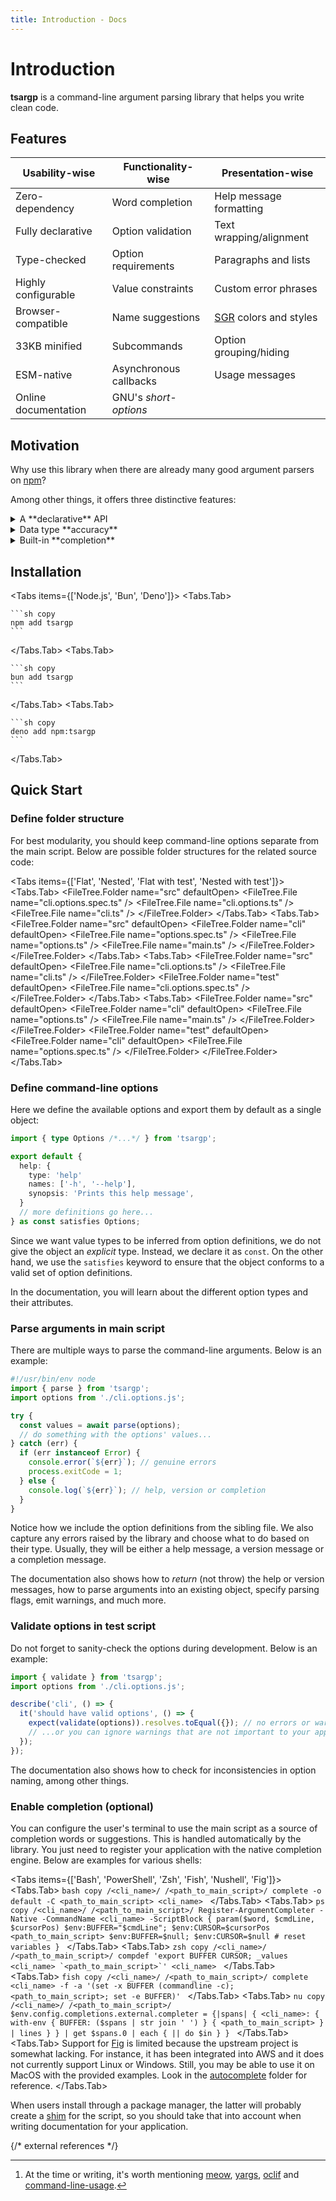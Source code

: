 ```yaml
---
title: Introduction - Docs
---
```



# Introduction

**tsargp** is a command-line argument parsing library that helps you write clean code.

## Features

| Usability-wise       | Functionality-wise     | Presentation-wise       |
| -------------------- | ---------------------- | ----------------------- |
| Zero-dependency      | Word completion        | Help message formatting |
| Fully declarative    | Option validation      | Text wrapping/alignment |
| Type-checked         | Option requirements    | Paragraphs and lists    |
| Highly configurable  | Value constraints      | Custom error phrases    |
| Browser-compatible   | Name suggestions       | [SGR] colors and styles |
| 33KB minified        | Subcommands            | Option grouping/hiding  |
| ESM-native           | Asynchronous callbacks | Usage messages          |
| Online documentation | GNU's _short-options_  |                         |

## Motivation

Why use this library when there are already many good argument parsers on [npm]?

Among other things, it offers three distinctive features:

<details>
  <summary>A **declarative** API</summary>
  
Few libraries that we know of support this[^1]. Most others have either an imperative or a fluent interface, whereas **tsargp** provides a way to declare all of your command-line options in a single `object`.

</details>

<details>
  <summary>Data type **accuracy**</summary>
  
By relying on [TypeScript], it guarantees that the values resulting from argument parsing reflect the attributes specified in the option definitions. In particular, an option value will be a union literal if you declare a parameter mapping in its definition. Even JSDoc comments are preserved in [IntelliSense]!

</details>

<details>
  <summary>Built-in **completion**</summary>
  
The parser can emit a list of words or even fully featured suggestion objects for the purpose of [tab-completion], which is performed by the native completion engine (if one is available). The only configuration required is to register the final executable in the end-user's terminal.

</details>

## Installation

<Tabs items={['Node.js', 'Bun', 'Deno']}>
  <Tabs.Tab>

    ```sh copy
    npm add tsargp
    ```

  </Tabs.Tab>
  <Tabs.Tab>

    ```sh copy
    bun add tsargp
    ```

  </Tabs.Tab>
  <Tabs.Tab>

    ```sh copy
    deno add npm:tsargp
    ```

  </Tabs.Tab>
</Tabs>

## Quick Start

<Steps>

### Define folder structure

For best modularity, you should keep command-line options separate from the main script. Below are possible folder structures for the related source code:

<Tabs items={['Flat', 'Nested', 'Flat with test', 'Nested with test']}>
  <Tabs.Tab>
    <FileTree>
      <FileTree.Folder name="src" defaultOpen>
        <FileTree.File name="cli.options.spec.ts" />
        <FileTree.File name="cli.options.ts" />
        <FileTree.File name="cli.ts" />
      </FileTree.Folder>
    </FileTree>
  </Tabs.Tab>
  <Tabs.Tab>
    <FileTree>
      <FileTree.Folder name="src" defaultOpen>
        <FileTree.Folder name="cli" defaultOpen>
          <FileTree.File name="options.spec.ts" />
          <FileTree.File name="options.ts" />
          <FileTree.File name="main.ts" />
        </FileTree.Folder>
      </FileTree.Folder>
    </FileTree>
  </Tabs.Tab>
  <Tabs.Tab>
    <FileTree>
      <FileTree.Folder name="src" defaultOpen>
        <FileTree.File name="cli.options.ts" />
        <FileTree.File name="cli.ts" />
      </FileTree.Folder>
      <FileTree.Folder name="test" defaultOpen>
        <FileTree.File name="cli.options.spec.ts" />
      </FileTree.Folder>
    </FileTree>
  </Tabs.Tab>
  <Tabs.Tab>
    <FileTree>
      <FileTree.Folder name="src" defaultOpen>
        <FileTree.Folder name="cli" defaultOpen>
          <FileTree.File name="options.ts" />
          <FileTree.File name="main.ts" />
        </FileTree.Folder>
      </FileTree.Folder>
      <FileTree.Folder name="test" defaultOpen>
        <FileTree.Folder name="cli" defaultOpen>
          <FileTree.File name="options.spec.ts" />
        </FileTree.Folder>
      </FileTree.Folder>
    </FileTree>
  </Tabs.Tab>
</Tabs>

### Define command-line options

Here we define the available options and export them by default as a single object:

```ts copy filename="cli.options.ts" {10}
import { type Options /*...*/ } from 'tsargp';

export default {
  help: {
    type: 'help'
    names: ['-h', '--help'],
    synopsis: 'Prints this help message',
  }
  // more definitions go here...
} as const satisfies Options;
```

Since we want value types to be inferred from option definitions, we do not give the object an _explicit_ type. Instead, we declare it as `const`. On the other hand, we use the `satisfies` keyword to ensure that the object conforms to a valid set of option definitions.

In the documentation, you will learn about the different option types and their attributes.

### Parse arguments in main script

There are multiple ways to parse the command-line arguments. Below is an example:

```ts copy filename="cli.ts" {3,13}
#!/usr/bin/env node
import { parse } from 'tsargp';
import options from './cli.options.js';

try {
  const values = await parse(options);
  // do something with the options' values...
} catch (err) {
  if (err instanceof Error) {
    console.error(`${err}`); // genuine errors
    process.exitCode = 1;
  } else {
    console.log(`${err}`); // help, version or completion
  }
}
```

Notice how we include the option definitions from the sibling file. We also capture any errors raised by the library and choose what to do based on their type. Usually, they will be either a help message, a version message or a completion message.

The documentation also shows how to _return_ (not throw) the help or version messages, how to parse arguments into an existing object, specify parsing flags, emit warnings, and much more.

### Validate options in test script

Do not forget to sanity-check the options during development. Below is an example:

```ts copy filename="cli.options.spec.ts" {2}
import { validate } from 'tsargp';
import options from './cli.options.js';

describe('cli', () => {
  it('should have valid options', () => {
    expect(validate(options)).resolves.toEqual({}); // no errors or warnings
    // ...or you can ignore warnings that are not important to your application
  });
});
```

The documentation also shows how to check for inconsistencies in option naming, among other things.

### Enable completion (optional)

You can configure the user's terminal to use the main script as a source of completion words or suggestions. This is handled automatically by the library. You just need to register your application with the native completion engine. Below are examples for various shells:

<Tabs items={['Bash', 'PowerShell', 'Zsh', 'Fish', 'Nushell', 'Fig']}>
  <Tabs.Tab>
    ```bash copy /<cli_name>/ /<path_to_main_script>/
    complete -o default -C <path_to_main_script> <cli_name>
    ```
  </Tabs.Tab>
  <Tabs.Tab>
    ```ps copy /<cli_name>/ /<path_to_main_script>/
    Register-ArgumentCompleter -Native -CommandName <cli_name> -ScriptBlock {
      param($word, $cmdLine, $cursorPos)
        $env:BUFFER="$cmdLine"; $env:CURSOR=$cursorPos
        <path_to_main_script>
        $env:BUFFER=$null; $env:CURSOR=$null # reset variables
    }
    ```
  </Tabs.Tab>
  <Tabs.Tab>
    ```zsh copy /<cli_name>/ /<path_to_main_script>/
    compdef 'export BUFFER CURSOR; _values <cli_name> `<path_to_main_script>`' <cli_name>
    ```
  </Tabs.Tab>
  <Tabs.Tab>
    ```fish copy /<cli_name>/ /<path_to_main_script>/
    complete <cli_name> -f -a '(set -x BUFFER (commandline -c); <path_to_main_script>; set -e BUFFER)'
    ```
  </Tabs.Tab>
  <Tabs.Tab>
    ```nu copy /<cli_name>/ /<path_to_main_script>/
    $env.config.completions.external.completer = {|spans|
      {
        <cli_name>: {
          with-env { BUFFER: ($spans | str join ' ') } { <path_to_main_script> } | lines
        }
      } | get $spans.0 | each { || do $in }
    }
    ```
  </Tabs.Tab>
  <Tabs.Tab>
    Support for [Fig] is limited because the upstream project is somewhat lacking. For instance, it has been integrated into AWS and it does not currently support Linux or Windows. Still, you may be able to use it on MacOS with the provided examples. Look in the [autocomplete] folder for reference.
  </Tabs.Tab>
</Tabs>

When users install through a package manager, the latter will probably create a [shim] for the script, so you should take that into account when writing documentation for your application.

</Steps>

{/* external references */}

[^1]: At the time or writing, it's worth mentioning [meow], [yargs], [oclif] and [command-line-usage].

[SGR]: https://en.wikipedia.org/wiki/ANSI_escape_code#Select_Graphic_Rendition_parameters
[meow]: https://www.npmjs.com/package/meow
[yargs]: https://yargs.js.org/
[oclif]: https://oclif.io/
[command-line-usage]: https://www.npmjs.com/package/command-line-usage
[IntelliSense]: https://code.visualstudio.com/docs/editor/intellisense
[Fig]: https://fig.io/
[autocomplete]: https://github.com/dsogari/tsargp/tree/main/packages/tsargp/examples/autocomplete
[npm]: https://www.npmjs.com/search?q=keywords%3Aargument%2Cparser
[TypeScript]: https://www.typescriptlang.org/
[tab-completion]: https://en.wikipedia.org/wiki/Command-line_completion
[shim]: https://en.wikipedia.org/wiki/Shim_(computing)
